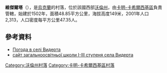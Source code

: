 {{coord|51|43|35|N|25|1|5|E|scale:30000|display=title}}

'''維傑爾塔'''（{{lang-uk|Видерта}}），是[[烏克蘭|烏克蘭]]的村落，位於該國西部[[沃倫州|沃倫州]]，由[[卡明-卡希爾西基區|卡明-卡希爾西基區]]負責管轄，始建於1502年，面積48.85平方公里，海拔高度149米，2001年人口2,313，人口密度每平方公里47.35人。

==參考資料==
* [http://weather.in.ua/ua/volynskaja/3535 Погода в селі Видерта] {{Wayback|url=http://weather.in.ua/ua/volynskaja/3535 |date=20111219100325 }}
* [http://vuderta-school.at.ua сайт загальноосвітньої школи І-ІІІ ступеня села Видерта] {{Wayback|url=http://vuderta-school.at.ua/ |date=20200220115526 }}

[[Category:沃倫州村落|Category:沃倫州村落]]
[[Category:卡明-卡希爾西基區村落|Category:卡明-卡希爾西基區村落]]


{{Volyn-geo-stub}}